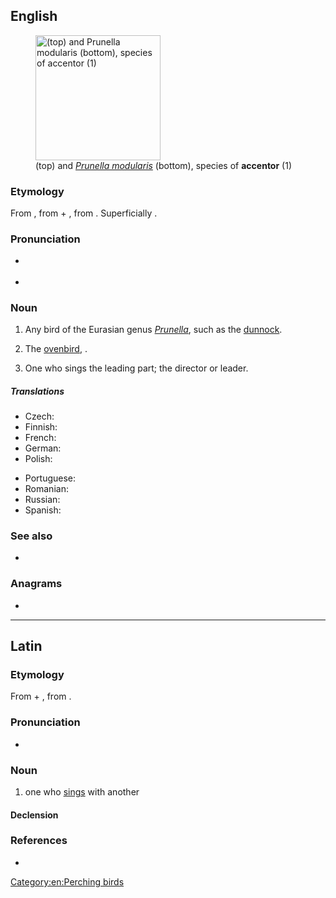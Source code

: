 ==English==
{{wikipedia}}
[[Image:Prunella modularis montanella.jpg|thumb|right|200px|{{taxlink|Prunella montanella|species|ver=190219}} (top) and ''[[Prunella modularis]]'' (bottom), species of '''accentor''' (1)]]

===Etymology===
From {{bor|en|la|accentor||one who sings with another}}, from {{m|la|ad}} + {{m|la|cantor||singer}}, from {{m|la|canō||sing}}. Superficially {{suffix|en|accent|or}}.

===Pronunciation===
* {{a|UK}} {{IPA|en|/əkˈsɛntə/}}
* {{a|US}} {{IPA|en|/ək.ˈsɛn.tɚ/}}

===Noun===
{{en-noun}}

# Any bird of the Eurasian genus ''[[Prunella]]'', such as the [[dunnock]].
# {{lb|en|obsolete}} The [[ovenbird]], {{taxlink|Seiurus aurocapilla|species}}.
# {{lb|en|music|obsolete}} One who sings the leading part; the director or leader.

=====Translations=====
{{trans-top|bird of the ''Prunella'' genus}}
* Czech: {{t|cs|pěvuška}}
* Finnish: {{t+|fi|rautiainen}}
* French: {{t+|fr|accenteur|m}}
* German: {{t+|de|Braunelle|f}}
* Polish: {{t|pl|płochacz|m}}
{{trans-mid}}
* Portuguese: {{t+|pt|ferreirinha|f}}
* Romanian: {{t+|ro|brumăriță|f}}
* Russian: {{t+|ru|завиру́шка|m}}
* Spanish: {{t+|es|acentor|m}}
{{trans-bottom}}

{{trans-top|''music'': director or leader}}
{{trans-mid}}
{{trans-bottom}}

===See also===
* {{l|en|hedge sparrow}}

===Anagrams===
* {{anagrams|en|a=accenort|concreta}}

[[Category:en:Perching birds]]

----

==Latin==
{{was fwotd|la|2014|August|22}}

===Etymology===
From {{m|la|ad}} + {{m|la|cantor||singer}}, from {{m|la|canō||sing}}.

===Pronunciation===
* {{la-IPA|accentor}}

===Noun===
{{la-noun|accentor<3>}}

# one who [[sing]]s with another

====Declension====
{{la-ndecl|accentor<3>}}

===References===
* {{R:L&S}}